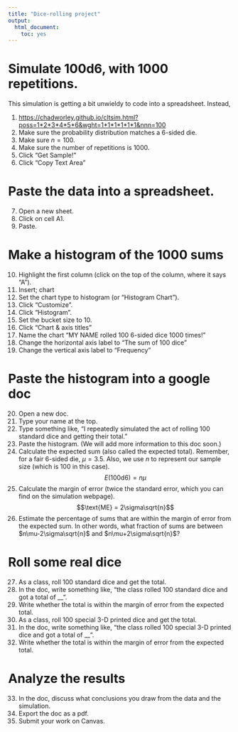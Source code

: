 ```yaml
---
title: "Dice-rolling project"
output:
  html_document:
    toc: yes
---
```


# Simulate 100d6, with 1000 repetitions.

This simulation is getting a bit unwieldy to code into a spreadsheet. Instead, 

1. [https://chadworley.github.io/cltsim.html?poss=1\*2\*3\*4\*5\*6&wght=1\*1\*1\*1\*1\*1&nnn=100](https://chadworley.github.io/cltsim.html?poss=1*2*3*4*5*6&wght=1*1*1*1*1*1&nnn=100&nreps=1000){target="_blank"}
2. Make sure the probability distribution matches a 6-sided die.
3. Make sure $n=100$.
4. Make sure the number of repetitions is 1000.
5. Click "Get Sample!"
6. Click "Copy Text Area"

# Paste the data into a spreadsheet.

7. Open a new sheet.
8. Click on cell A1.
9. Paste.

# Make a histogram of the 1000 sums

10. Highlight the first column (click on the top of the column, where it says "A").
11. Insert; chart
12. Set the chart type to histogram (or "Histogram Chart").
13. Click "Customize".
14. Click "Histogram".
15. Set the bucket size to 10.
16. Click "Chart & axis titles"
17. Name the chart "MY NAME rolled 100 6-sided dice 1000 times!"
18. Change the horizontal axis label to "The sum of 100 dice"
19. Change the vertical axis label to "Frequency"

# Paste the histogram into a google doc

20. Open a new doc.
21. Type your name at the top.
22. Type something like, "I repeatedly simulated the act of rolling 100 standard dice and getting their total."
23. Paste the histogram. (We will add more information to this doc soon.)
24. Calculate the expected sum (also called the expected total). Remember, for a fair 6-sided die, $\mu=3.5$. Also, we use $n$ to represent our sample size (which is 100 in this case).
$$E(100\text{d}6) = n\mu$$
25. Calculate the margin of error (twice the standard error, which you can find on the simulation webpage). 
$$\text{ME} = 2\sigma\sqrt{n}$$
26. Estimate the percentage of sums that are within the margin of error from the expected sum. In other words, what fraction of sums are between $n\mu-2\sigma\sqrt{n}$ and $n\mu+2\sigma\sqrt{n}$?

# Roll some real dice

27. As a class, roll 100 standard dice and get the total.
28. In the doc, write something like, "the class rolled 100 standard dice and got a total of __".
29. Write whether the total is within the margin of error from the expected total.
30. As a class, roll 100 special 3-D printed dice and get the total.
31. In the doc, write something like, "the class rolled 100 special 3-D printed dice and got a total of __".
32. Write whether the total is within the margin of error from the expected total.

# Analyze the results

33. In the doc, discuss what conclusions you draw from the data and the simulation.
34. Export the doc as a pdf.
35. Submit your work on Canvas.


